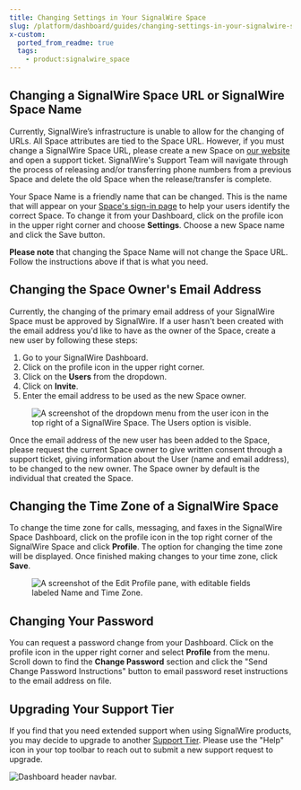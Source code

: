 ```yaml
---
title: Changing Settings in Your SignalWire Space
slug: /platform/dashboard/guides/changing-settings-in-your-signalwire-space
x-custom:
  ported_from_readme: true
  tags:
    - product:signalwire_space
---
```


## Changing a SignalWire Space URL or SignalWire Space Name

Currently, SignalWire’s infrastructure is unable to allow for the changing of URLs. 
All Space attributes are tied to the Space URL. 
However, if you must change a SignalWire Space URL, please create a new Space on [our website](https://signalwire.com/) and open a support ticket. 
SignalWire's Support Team will navigate through the process of releasing and/or transferring phone numbers from a previous Space and delete the old Space when the release/transfer is complete.

Your Space Name is a friendly name that can be changed. 
This is the name that will appear on your [Space's sign-in page](https://signalwire.com/signin) to help your users identify the correct Space. 
To change it from your Dashboard, click on the profile icon in the upper right corner and choose **Settings**. 
Choose a new Space name and click the Save button. 

**Please note** that changing the Space Name will not change the Space URL. 
Follow the instructions above if that is what you need.

## Changing the Space Owner's Email Address

Currently, the changing of the primary email address of your SignalWire Space must be approved by SignalWire. If a user hasn't been created with the email address you'd like to have as the owner of the Space, create a new user by following these steps:

1. Go to your SignalWire Dashboard.
2. Click on the profile icon in the upper right corner.
3. Click on the **Users** from the dropdown.
4. Click on **Invite**.
5. Enter the email address to be used as the new Space owner.

<figure>
  <img
    className="img-800"
    src={require("./f0b1b09-Screen_Shot_2022-01-13_at_4.20.58_PM.webP").default}
    alt="A screenshot of the dropdown menu from the user icon in the top right of a SignalWire Space. The Users option is visible."
  />
</figure>

Once the email address of the new user has been added to the Space, please request the current Space owner to give written consent through a support ticket, giving information about the User (name and email address), to be changed to the new owner. The Space owner by default is the individual that created the Space.

## Changing the Time Zone of a SignalWire Space

To change the time zone for calls, messaging, and faxes in the SignalWire Space Dashboard, click on the profile icon in the top right corner of the SignalWire Space and click **Profile**. The option for changing the time zone will be displayed. Once finished making changes to your time zone, click **Save**.

<figure>
  <img
    className="img-800"
    src={require("./65ebf26-Screen_Shot_2022-01-13_at_4.22.00_PM.webP").default}
    alt="A screenshot of the Edit Profile pane, with editable fields labeled Name and Time Zone."
  />
</figure>

## Changing Your Password

You can request a password change from your Dashboard. Click on the profile icon in the upper right corner and select **Profile** from the menu. Scroll down to find the **Change Password** section and click the "Send Change Password Instructions" button to email password reset instructions to the email address on file.

## Upgrading Your Support Tier

If you find that you need extended support when using SignalWire products, you may decide to upgrade to another [Support Tier](https://signalwire.com/support-plans). Please use the "Help" icon in your top toolbar to reach out to submit a new support request to upgrade.

![Dashboard header navbar.](./space-header.webp)


